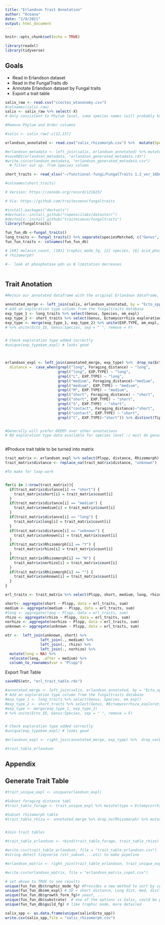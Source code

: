 ```yaml
---
title: "Erlandson Trait Annotation"
author: "Oceana"
date: "2/9/2021"
output: html_document
---
```


```r
knitr::opts_chunk$set(echo = TRUE)
```

```r
library(readxl)
library(tidyverse)
```

## Goals
  - Read in Erlandson dataset
  - Read in the FungalTraits db 
  - Annotate Erlandson dataset by Fungal traits
  - Export a trait table
  
```r
salix_raw <- read.csv("ccectos_wtaxonomy.csv")
#colnames(salix_raw)
salix <- salix_raw %>% select(-X)
# Only consistent to Phylum level, some species names (will probably have to manually annotate)

#Remove Phylum and Order columns

#salix <- salix_raw[-c(12,13)]
```
```r
erlandson_annotated <- read.csv("salix_rhizomorph.csv") %>%  mutate(Species = ifelse(Species %in% "", "sp.", Species)) %>% unite(Ecto_ID, Genus:Species, sep = " ", remove = FALSE)

#erlandson_metadata <- left_join(salix, erlandson_annotated) %>% mutate (Tree_site = Plspp, Plspp = NULL)
#saveRDS(erlandson_metadata, "erlandson_generated_metadata.rds")
#write.csv(erlandson_metadata, "erlandson_generated_metadata.csv")
  # filter out sp. from Species column
```


```r

short_traits <- read_xlsx("~/functional-fungi/FungalTraits 1.2_ver_16Dec_2020.xlsx") %>% mutate(Genus = GENUS) 

#colnames(short_traits)
```

```r
# Version: https://zenodo.org/record/1216257

# Via: https://github.com/traitecoevo/fungaltraits

#install.packages("devtools")
#devtools::install_github("ropenscilabs/datastorr")
#devtools::install_github("traitecoevo/fungaltraits")
library(fungaltraits)
```

```r
fun_fun_db <-fungal_traits()
long_traits <- fungal_traits() %>% separate(speciesMatched, c("Genus", "Species", "Subspecies", "Etc"), " ")
fun_fun_traits <- colnames(fun_fun_db)

# [69] melanin_count, [101] trophic_mode_fg, [2] species, [6] acid_phosphatase, [45] em_expl, [56] growth_form_fg, [59] guild_fg, [49] Genus, [60] heatShockProtein_count, [68] melanin_content, [93-97] show levels of C, N, and P and C:N N:P ratios in tissue [13] 
# rhizomorph? 

#-- look at phosphatase pdn as N limitation decreases
 
```


## Trait Anotation

```r
#Rejoin our annotated dataframe with the original Erlandson dataframe, only keeping those fungi for which we have a species-level identification 

annotated_merge <- left_join(salix, erlandson_annotated, by = "Ecto_spp")%>% mutate(Genus = Genus.x, X = NULL, Genus.x = NULL, Genus.y=NULL, abund = NULL, Subspecies = NULL, Accession_No = NULL, Notes = NULL)  # %>% filter(Species != "sp.") %>%  drop_na(Species) 
# Add an exploration type column from the fungaltraits database 
exp_type_1 <- long_traits %>% select(Genus, Species, em_expl)
exp_type_2 <- short_traits %>% select(Genus, Ectomycorrhiza_exploration_type_template)
exp_type <- merge(exp_type_1, exp_type_2) %>% unite(EXP.TYPE, em_expl, Ectomycorrhiza_exploration_type_template, sep = " ", na.rm=T)
# %>% unite(Ecto_ID, Genus:Species, sep = " ", remove = F)


# Check exploration type added correctly
#unique(exp_type$em_expl) # looks good



erlandson_expl <- left_join(annotated_merge, exp_type) %>%  drop_na(Ecto_spp) %>% mutate(
  distance =  case_when(grepl("long", Foraging_distance) ~ "long",
                        grepl("long", EXP.TYPE) ~ "long",
                        grepl("L", EXP.TYPE) ~ "long",
                        grepl("medium", Foraging_distance)~"medium",
                        grepl("medium", EXP.TYPE) ~ "medium",
                        grepl("M", EXP.TYPE) ~ "medium",
                        grepl("short", Foraging_distance) ~ "short",
                        grepl("short", EXP.TYPE) ~ "short",
                        grepl("S", EXP.TYPE) ~ "short",
                        grepl("contact", Foraging_distance)~"short",
                        grepl("contact", EXP.TYPE) ~ "short",
                        grepl("C", EXP.TYPE)~"short")) %>% distinct(Tip, .keep_all = T)


#Generally will prefer DEEMY over other annotations
# NO exploration type data available for species level :/ must do genus-level!



```


#Produce trait table to be turned into matrix

```r
trait_matrix <- erlandson_expl %>% select(Plspp, distance, Rhizomorph) %>% mutate(No.Tips = rep(1)) %>% group_by(Plspp,distance,Rhizomorph) %>%  summarize(count=n()) %>% ungroup() %>%  mutate(short = rep(NA), medium = rep(NA), long=rep(NA), rhizo = rep(NA), norhizo = rep(NA), unknown = rep(NA)) 
trait_matrix$distance <- replace_na(trait_matrix$distance, "unknown") 

#To make for loop work


for(i in 1:nrow(trait_matrix)){
  if(trait_matrix$distance[i] == "short") {
    trait_matrix$short[i] = trait_matrix$count[i]
  }
  if(trait_matrix$distance[i] == "medium") {
    trait_matrix$medium[i] = trait_matrix$count[i]
  }
  if(trait_matrix$distance[i] == "long") {
    trait_matrix$long[i] = trait_matrix$count[i]
  }
  if(trait_matrix$distance[i] == "unknown") {
    trait_matrix$unknown[i] = trait_matrix$count[i]
  }
  if(trait_matrix$Rhizomorph[i] == "Y") {
    trait_matrix$rhizo[i] = trait_matrix$count[i]
  }
  if(trait_matrix$Rhizomorph[i] == "N") {
    trait_matrix$norhizo[i] = trait_matrix$count[i]
  }
  if(trait_matrix$Rhizomorph[i] == "") {
    trait_matrix$unknown[i] = trait_matrix$count[i]
  }
}

erl_traits <- trait_matrix %>% select(Plspp, short, medium, long, rhizo, norhizo, unknown)

short<- aggregate(short ~ Plspp, data = erl_traits, sum)
medium <- aggregate(medium ~ Plspp, data = erl_traits, sum)
#long <- aggregate(long ~ Plspp, data = erl_traits, sum)
rhizo <- aggregate(rhizo ~ Plspp, data = erl_traits, sum)
norhizo <- aggregate(norhizo ~ Plspp, data = erl_traits, sum)
unknown <- aggregate(unknown ~ Plspp, data = erl_traits, sum)

etr <-  left_join(unknown, short) %>%
                left_join(., medium) %>%
                left_join(., rhizo) %>%
                left_join(., norhizo) %>% 
  mutate(long = NA) %>% 
  relocate(long, .after = medium) %>%
  column_to_rownames(var = "Plspp")

```
Export Trait Table
```r
saveRDS(etr, "erl_trait_table.rds")
```

```r
#annotated_merge <- left_join(salix, erlandson_annotated, by = "Ecto_spp")%>% mutate(Genus = Genus.x, X = NULL, Genus.x = NULL, Genus.y=NULL, abund = NULL, Subspecies = NULL, Accession_No = NULL, Notes = NULL)  # %>% filter(Species != "sp.") %>%  drop_na(Species) 
# Add an exploration type column from the fungaltraits database 
#exp_type_1 <- long_traits %>% select(Genus, Species, em_expl)
#exp_type_2 <- short_traits %>% select(Genus, #Ectomycorrhiza_exploration_type_template)
#exp_type <- merge(exp_type_1, exp_type_2)
# %>% unite(Ecto_ID, Genus:Species, sep = " ", remove = F)


# Check exploration type added correctly
#unique(exp_type$em_expl) # looks good

#erlandson_expl <- right_join(annotated_merge, exp_type) %>%  drop_na(Ecto_spp)#

#trait_table_erlandson
```

## Appendix
## Generate Trait Table
```r

#trait_unique_expl <- unique(erlandson_expl)

#Subset foraging distance tabl
#trait_table_forage <- trait_unique_expl %>% mutate(type = Ectomycorrhiza_exploration_type_template,type = if_else(type=="short-distance_delicate", "short", type),type = if_else(type=="short-distance_coarse", "short", type),type = if_else(type=="medium-distance_fringe", "medium", type),type = if_else(type=="medium-distance_smooth", "medium", type)) %>% select(Tip, Ecto_spp, type) %>% mutate(trait = "exploration_type") %>% drop_na(type)

#Subset rhizomorph table
#trait_table_rhizo <- annotated_merge %>% drop_na(Rhizomorph) %>% mutate(type = Rhizomorph,type = if_else(type=="Y", "r_true", type),type = if_else(type =="N", "r_false", type)) %>% select(Tip, Ecto_spp, type) %>% mutate(trait = "rhizomorphs")


#Join trait tables

#trait_table_erlandson <- rbind(trait_table_forage, trait_table_rhizo)

#write.csv(trait_table_erlandson, file = "trait_table_erlandson.csv")
#string detect tidyverse (str_subset....etc) to make pipeline

#erlandson_matrix <- right_join(trait_table_erlandson, trait_unique_expl)

#write.csv(erlandson_matrix, file = "erlandson_matrix_input.csv")
```

```r
# set above to TRUE to see results
unique(fun_fun_db$trophic_mode_fg) #Provides a new method to sort by symbiotrophs :)
unique(fun_fun_db$em_expl) # SD = short distance, Long dist, med, dist. will need to clean "SD " and "LD " to "SD" and "LD" 
unique(fun_fun_db$growth_form_fg)# yeast, ...
unique(fun_fun_db$substrate)  # one of the options is Salix, could be possible looking at erlandson
unique(fun_fun_db$guild_fg) # like trophic mode, more detailed
```
```r
salix_spp <- as.data.frame(unique(salix$Ecto_spp))
write.csv(salix_spp,file = "salix_rhizomorph.csv")
```

